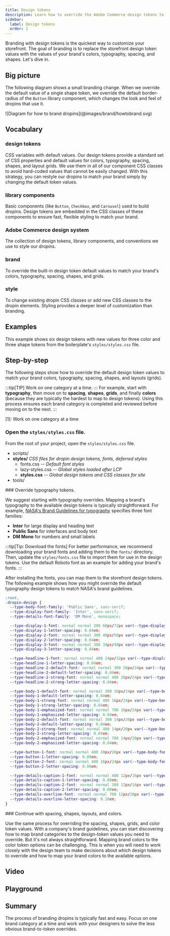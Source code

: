 ```yaml
---
title: Design tokens
description: Learn how to override the Adobe Commerce design tokens to match your brand.
sidebar:
  label: Design tokens
  order: 1
---
```



Branding with design tokens is the quickest way to customize your storefront. The goal of branding is to replace the storefront design token values with the values of your brand's colors, typography, spacing, and shapes. Let's dive in.

## Big picture

The following diagram shows a small branding change. When we override the default value of a single shape token, we override the default border-radius of the `Button` library component, which changes the look and feel of dropins that use it.

<Diagram caption="How to override the dropin-design tokens.">
  ![Diagram for how to brand dropins](@images/brand/howtobrand.svg)
</Diagram>

## Vocabulary

<Vocabulary>

### design tokens

CSS variables with default values. Our design tokens provide a standard set of CSS properties and default values for colors, typography, spacing, shapes, and layout grids. We use them in all of our component CSS classes to avoid hard-coded values that cannot be easily changed. With this strategy, you can restyle our dropins to match your brand simply by changing the default token values.

<CodeImport code={base} title="All default design tokens" lang="css" frame="none" />

### library components

Basic components (like `Button`, `Checkbox`, and `Carousel`) used to build dropins. Design tokens are embedded in the CSS classes of these components to ensure fast, flexible styling to match your brand.

### Adobe Commerce design system

The collection of design tokens, library components, and conventions we use to style our dropins.

### brand

To override the built-in design token default values to match your brand's colors, typography, spacing, shapes, and grids.

### style

To change existing dropin CSS classes or add new CSS classes to the dropin elements. Styling provides a deeper level of customization than branding.

</Vocabulary>

## Examples

This example shows six design tokens with new values for three color and three shape tokens from the boilerplate's `styles/styles.css` file.

<CodeExample code={styles} lang="css" title="styles/styles.css" />

## Step-by-step

The following steps show how to override the default design token values to match your brand colors, typography, spacing, shapes, and layouts (grids).

:::tip[TIP]
Work on one category at a time.
:::
For example, start with **typography**, then move on to **spacing**, **shapes**, **grids**, and finally **colors** (because they are typically the hardest to map to design tokens). Using this process ensures each brand category is completed and reviewed before moving on to the next.
:::

<Tasks>

[1]: Work on one category at a time

<Task>

### Open the `styles/styles.css` file.

From the root of your project, open the `styles/styles.css` file.

<FileTree>
 
- scripts/
- **styles/** _CSS files for dropin design tokens, fonts, deferred styles_
  - fonts.css _-- Default font styles_
  - lazy-styles.css _-- Global styles loaded after LCP_
  - **styles.css** _-- Global design tokens and CSS classes for site_
- tools/

</FileTree>

</Task>

<Task>
### Override typography tokens.

We suggest starting with typography overrides. Mapping a brand's typography to the available design tokens is typically straightforward. For example, [NASA's Brand Guidelines for typography](https://www.nasa.gov/nasa-brand-center/brand-guidelines/#Typography) specifies three font families:

- **Inter** for large display and heading text
- **Public Sans** for interfaces and body text
- **DM Mono** for numbers and small labels

:::tip[Tip: Download the fonts]
For better performance, we recommend downloading your brand fonts and adding them to the `fonts/` directory. Then, update the `styles/fonts.css` file to import them for use in the design tokens. Use the default Roboto font as an example for adding your brand's fonts.
:::

After installing the fonts, you can map them to the storefront design tokens. The following example shows how you might override the default typography design tokens to match NASA's brand guidelines.

```css
:root,
.dropin-design {
  --type-body-font-family: 'Public Sans', sans-serif;
  --type-display-font-family: 'Inter', sans-serif;
  --type-details-font-family: 'DM Mono', monospace;

  --type-display-1-font: normal normal 300 60px/72px var(--type-display-font-family); /* Hero title */
  --type-display-1-letter-spacing: 0.04em;
  --type-display-2-font: normal normal 300 48px/56px var(--type-display-font-family); /* Banner title */
  --type-display-2-letter-spacing: 0.04em;
  --type-display-3-font: normal normal 300 34px/40px var(--type-display-font-family); /* Desktop & tablet section title */
  --type-display-3-letter-spacing: 0.04em;

  --type-headline-1-font: normal normal 400 24px/32px var(--type-display-font-family); /* Desktop & tablet page title */
  --type-headline-1-letter-spacing: 0.04em;
  --type-headline-2-default-font: normal normal 300 20px/24px var(--type-display-font-family); /* Rail title */
  --type-headline-2-default-letter-spacing: 0.04em;
  --type-headline-2-strong-font: normal normal 400 20px/24px var(--type-display-font-family); /* Mobile page and section title */
  --type-headline-2-strong-letter-spacing: 0.04em;

  --type-body-1-default-font: normal normal 300 16px/24px var(--type-body-font-family); /* Normal text paragraph */
  --type-body-1-default-letter-spacing: 0.04em;
  --type-body-1-strong-font: normal normal 400 16px/24px var(--type-body-font-family);
  --type-body-1-strong-letter-spacing: 0.04em;
  --type-body-1-emphasized-font: normal normal 700 16px/24px var(--type-body-font-family);
  --type-body-1-emphasized-letter-spacing: 0.04em;
  --type-body-2-default-font: normal normal 300 14px/20px var(--type-body-font-family);
  --type-body-2-default-letter-spacing: 0.04em;
  --type-body-2-strong-font: normal normal 400 14px/20px var(--type-body-font-family);
  --type-body-2-strong-letter-spacing: 0.04em;
  --type-body-2-emphasized-font: normal normal 700 14px/20px var(--type-body-font-family);
  --type-body-2-emphasized-letter-spacing: 0.04em;

  --type-button-1-font: normal normal 400 20px/26px var(--type-body-font-family); /* Primary button text */
  --type-button-1-letter-spacing: 0.08em;
  --type-button-2-font: normal normal 400 16px/24px var(--type-body-font-family); /* Small buttons */
  --type-button-2-letter-spacing: 0.08em;

  --type-details-caption-1-font: normal normal 400 12px/16px var(--type-details-font-family);
  --type-details-caption-1-letter-spacing: 0.08em;
  --type-details-caption-2-font: normal normal 300 12px/16px var(--type-details-font-family);
  --type-details-caption-2-letter-spacing: 0.08em;
  --type-details-overline-font: normal normal 700 12px/20px var(--type-details-font-family);
  --type-details-overline-letter-spacing: 0.16em;
}
```

</Task>
<Task>
### Continue with spacing, shapes, layouts, and colors.

Use the same process for overriding the spacing, shapes, grids, and color token values. With a company's brand guidelines, you can start discovering how to map brand categories to the design-token values you need to override. But it's not always straightforward. Mapping brand colors to the color token options can be challenging. This is when you will need to work closely with the design team to make decisions about which design tokens to override and how to map your brand colors to the available options.

</Task>
</Tasks>

## Video

## Playground

## Summary

The process of branding dropins is typically fast and easy. Focus on one brand category at a time and work with your designers to solve the less obvious brand-to-token overrides.
